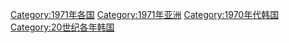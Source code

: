 {{Commonscat|1971 in South Korea}}

[[Category:1971年各国|Category:1971年各国]]
[[Category:1971年亚洲|Category:1971年亚洲]]
[[Category:1970年代韩国|Category:1970年代韩国]]
[[Category:20世纪各年韩国|Category:20世纪各年韩国]]